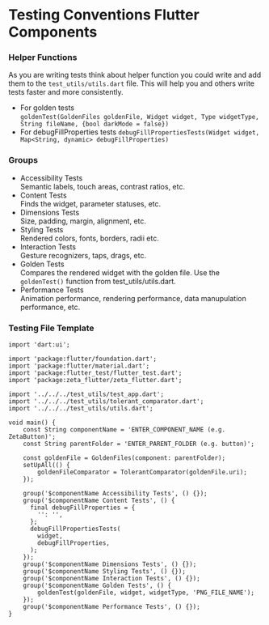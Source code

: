 # Testing Conventions Flutter Components

### Helper Functions

As you are writing tests think about helper function you could write and add them to the `test_utils/utils.dart` file. This will help you and others write tests faster and more consistently.

- For golden tests  
  `goldenTest(GoldenFiles goldenFile, Widget widget, Type widgetType, String fileName, {bool darkMode = false})`
- For debugFillProperties tests
  `debugFillPropertiesTests(Widget widget, Map<String, dynamic> debugFillProperties)`

### Groups

- Accessibility Tests  
  Semantic labels, touch areas, contrast ratios, etc.
- Content Tests  
  Finds the widget, parameter statuses, etc.
- Dimensions Tests  
  Size, padding, margin, alignment, etc.
- Styling Tests  
  Rendered colors, fonts, borders, radii etc.
- Interaction Tests  
  Gesture recognizers, taps, drags, etc.
- Golden Tests  
  Compares the rendered widget with the golden file. Use the `goldenTest()` function from test_utils/utils.dart.
- Performance Tests  
  Animation performance, rendering performance, data manupulation performance, etc.

### Testing File Template

```
import 'dart:ui';

import 'package:flutter/foundation.dart';
import 'package:flutter/material.dart';
import 'package:flutter_test/flutter_test.dart';
import 'package:zeta_flutter/zeta_flutter.dart';

import '../../../test_utils/test_app.dart';
import '../../../test_utils/tolerant_comparator.dart';
import '../../../test_utils/utils.dart';

void main() {
    const String componentName = 'ENTER_COMPONENT_NAME (e.g. ZetaButton)';
    const String parentFolder = 'ENTER_PARENT_FOLDER (e.g. button)';

    const goldenFile = GoldenFiles(component: parentFolder);
    setUpAll(() {
        goldenFileComparator = TolerantComparator(goldenFile.uri);
    });

    group('$componentName Accessibility Tests', () {});
    group('$componentName Content Tests', () {
      final debugFillProperties = {
        '': '',
      };
      debugFillPropertiesTests(
        widget,
        debugFillProperties,
      );
    });
    group('$componentName Dimensions Tests', () {});
    group('$componentName Styling Tests', () {});
    group('$componentName Interaction Tests', () {});
    group('$componentName Golden Tests', () {
        goldenTest(goldenFile, widget, widgetType, 'PNG_FILE_NAME');
    });
    group('$componentName Performance Tests', () {});
}
```
